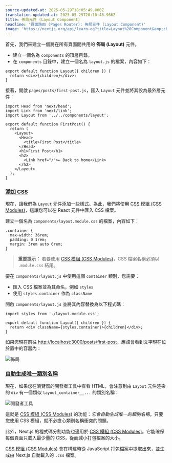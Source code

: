 ```yaml
---
source-updated-at: 2025-05-29T18:05:49.000Z
translation-updated-at: 2025-05-29T20:10:46.966Z
title: 佈局元件 (Layout Component)
headline: '頁面路由 (Pages Router): 佈局元件 (Layout Component)'
image: 'https://nextjs.org/api/learn-og?title=Layout%20Component&amp;chapter=9'
---
```


首先，我們來建立一個將在所有頁面間共用的 **佈局 (Layout)** 元件。

*   建立一個名為 `components` 的頂層目錄。
*   在 `components` 目錄中，建立一個名為 `layout.js` 的檔案，內容如下：

```
export default function Layout({ children }) {
  return <div>{children}</div>;
}
```

接著，開啟 `pages/posts/first-post.js`，匯入 `Layout` 元件並將其設為最外層元件：

```
import Head from 'next/head';
import Link from 'next/link';
import Layout from '../../components/layout';
 
export default function FirstPost() {
  return (
    <Layout>
      <Head>
        <title>First Post</title>
      </Head>
      <h1>First Post</h1>
      <h2>
        <Link href="/">← Back to home</Link>
      </h2>
    </Layout>
  );
}
```

### [添加 CSS](#adding-css)

現在，讓我們為 `Layout` 元件添加一些樣式。為此，我們將使用 [CSS 模組 (CSS Modules)](/docs/basic-features/built-in-css-support#adding-component-level-css)，這讓您可以在 React 元件中匯入 CSS 檔案。

建立一個名為 `components/layout.module.css` 的檔案，內容如下：

```
.container {
  max-width: 36rem;
  padding: 0 1rem;
  margin: 3rem auto 6rem;
}
```

> **重要提示：** 若要使用 [CSS 模組 (CSS Modules)](/docs/basic-features/built-in-css-support#adding-component-level-css)，CSS 檔案名稱必須以 `.module.css` 結尾。

要在 `components/layout.js` 中使用這個 `container` 類別，您需要：

*   匯入 CSS 檔案並為其命名，例如 `styles`
*   使用 `styles.container` 作為 `className`

開啟 `components/layout.js` 並將其內容替換為以下程式碼：

```
import styles from './layout.module.css';
 
export default function Layout({ children }) {
  return <div className={styles.container}>{children}</div>;
}
```

如果您現在前往 [http://localhost:3000/posts/first-post](http://localhost:3000/posts/first-post)，應該會看到文字現在位於置中的容器內：

![佈局](https://h8DxKfmAPhn8O0p3.public.blob.vercel-storage.com/learn/pages-router/assets-metadata-css/layout.png)

### [自動生成唯一類別名稱](#automatically-generates-unique-class-names)

現在，如果您在瀏覽器的開發者工具中查看 HTML，會注意到由 `Layout` 元件渲染的 `div` 有一個類似 `layout_container__...` 的類別名稱：

![開發者工具](https://h8DxKfmAPhn8O0p3.public.blob.vercel-storage.com/learn/pages-router/assets-metadata-css/devtools.png)

這就是 [CSS 模組 (CSS Modules)](/docs/basic-features/built-in-css-support#adding-component-level-css) 的功能：_它會自動生成唯一的類別名稱_。只要您使用 CSS 模組，就不必擔心類別名稱衝突的問題。

此外，Next.js 的程式碼分割功能也適用於 [CSS 模組 (CSS Modules)](/docs/basic-features/built-in-css-support#adding-component-level-css)。它能確保每個頁面只載入最少量的 CSS，從而減小打包檔案的大小。

[CSS 模組 (CSS Modules)](/docs/basic-features/built-in-css-support#adding-component-level-css) 會在構建時從 JavaScript 打包檔案中提取出來，並生成由 Next.js 自動載入的 `.css` 檔案。